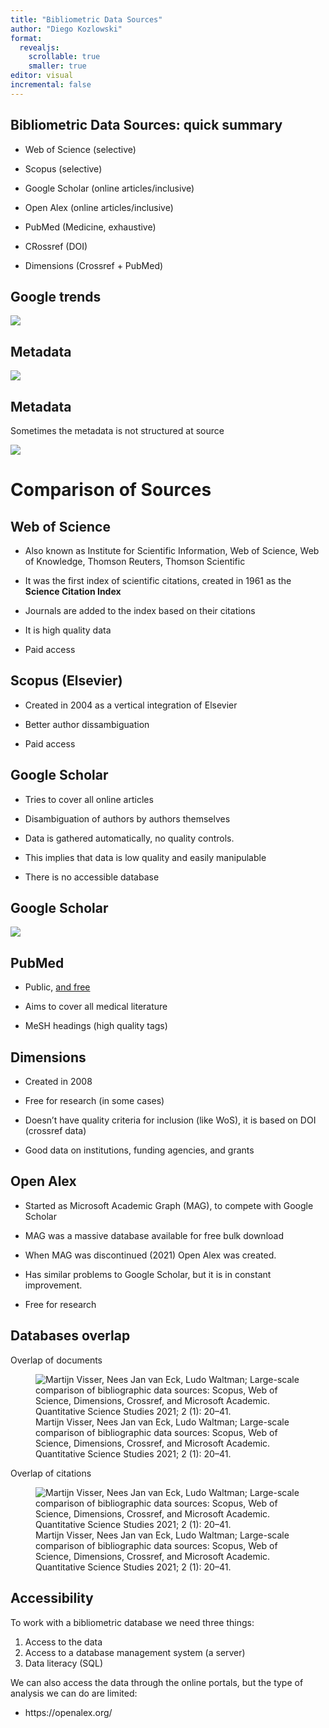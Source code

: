 ```yaml
---
title: "Bibliometric Data Sources"
author: "Diego Kozlowski"
format: 
  revealjs:
    scrollable: true
    smaller: true
editor: visual
incremental: false   
---
```


## Bibliometric Data Sources: quick summary

-   Web of Science (selective)

-   Scopus (selective)

-   Google Scholar (online articles/inclusive)

-   Open Alex (online articles/inclusive)

-   PubMed (Medicine, exhaustive)

-   CRossref (DOI)

-   Dimensions (Crossref + PubMed)

## Google trends

![](images/google%20trends.svg)

## Metadata

![](images/Metadata-01.png)

## Metadata

Sometimes the metadata is not structured at source

![](images/Metadata2.png)

# Comparison of Sources

## Web of Science

-   Also known as Institute for Scientific Information, Web of Science, Web of Knowledge, Thomson Reuters, Thomson Scientific

-   It was the first index of scientific citations, created in 1961 as the **Science Citation Index**

-   Journals are added to the index based on their citations

-   It is high quality data

-   Paid access

## Scopus (Elsevier)

-   Created in 2004 as a vertical integration of Elsevier

-   Better author dissambiguation

-   Paid access

## Google Scholar

-   Tries to cover all online articles

-   Disambiguation of authors by authors themselves

-   Data is gathered automatically, no quality controls.

-   This implies that data is low quality and easily manipulable

-   There is no accessible database

## Google Scholar

![](images/Lunch%20Menu.png)

## PubMed

-   Public, [and free]{.underline}

-   Aims to cover all medical literature

-   MeSH headings (high quality tags)

## Dimensions

-   Created in 2008

-   Free for research (in some cases)

-   Doesn't have quality criteria for inclusion (like WoS), it is based on DOI (crossref data)

-   Good data on institutions, funding agencies, and grants

## Open Alex

-   Started as Microsoft Academic Graph (MAG), to compete with Google Scholar

-   MAG was a massive database available for free bulk download

-   When MAG was discontinued (2021) Open Alex was created.

-   Has similar problems to Google Scholar, but it is in constant improvement.

-   Free for research

## Databases overlap

Overlap of documents

![Martijn Visser, Nees Jan van Eck, Ludo Waltman; Large-scale comparison of bibliographic data sources: Scopus, Web of Science, Dimensions, Crossref, and Microsoft Academic. Quantitative Science Studies 2021; 2 (1): 20--41.](images/overlap_documents.png)

Overlap of citations

![Martijn Visser, Nees Jan van Eck, Ludo Waltman; Large-scale comparison of bibliographic data sources: Scopus, Web of Science, Dimensions, Crossref, and Microsoft Academic. Quantitative Science Studies 2021; 2 (1): 20--41.](images/overlap_citations.png)

## Accessibility

To work with a bibliometric database we need three things:

1.  Access to the data
2.  Access to a database management system (a server)
3.  Data literacy (SQL)

We can also access the data through the online portals, but the type of analysis we can do are limited:

-   https://openalex.org/
